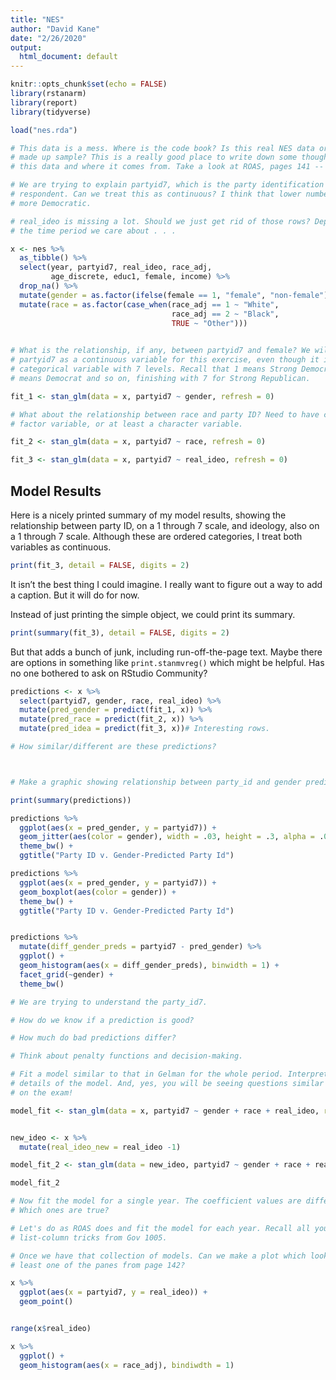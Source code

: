 ```yaml
---
title: "NES"
author: "David Kane"
date: "2/26/2020"
output:
  html_document: default
---
```


```r
knitr::opts_chunk$set(echo = FALSE)
library(rstanarm)
library(report)
library(tidyverse)

load("nes.rda")
```

```r
# This data is a mess. Where is the code book? Is this real NES data or some bs
# made up sample? This is a really good place to write down some thoughts on
# this data and where it comes from. Take a look at ROAS, pages 141 -- 142.

# We are trying to explain partyid7, which is the party identification of each
# respondent. Can we treat this as continuous? I think that lower numbers mean
# more Democratic.

# real_ideo is missing a lot. Should we just get rid of those rows? Depends on
# the time period we care about . . .

x <- nes %>% 
  as_tibble() %>% 
  select(year, partyid7, real_ideo, race_adj, 
         age_discrete, educ1, female, income) %>% 
  drop_na() %>% 
  mutate(gender = as.factor(ifelse(female == 1, "female", "non-female"))) %>% 
  mutate(race = as.factor(case_when(race_adj == 1 ~ "White",
                                    race_adj == 2 ~ "Black",
                                    TRUE ~ "Other")))
  
```

```r
# What is the relationship, if any, between partyid7 and female? We will treat
# partyid7 as a continuous variable for this exercise, even though it is a
# categorical variable with 7 levels. Recall that 1 means Strong Democrat, 2
# means Democrat and so on, finishing with 7 for Strong Republican.

fit_1 <- stan_glm(data = x, partyid7 ~ gender, refresh = 0)
```

```r
# What about the relationship between race and party ID? Need to have created a
# factor variable, or at least a character variable.

fit_2 <- stan_glm(data = x, partyid7 ~ race, refresh = 0)
```


```r
fit_3 <- stan_glm(data = x, partyid7 ~ real_ideo, refresh = 0)
```

## Model Results

Here is a nicely printed summary of my model results, showing the relationship between party ID, on a 1 through 7 scale, and ideology, also on a 1 through 7 scale. Although these are ordered categories, I treat both variables as continuous.

```r
print(fit_3, detail = FALSE, digits = 2)
```

It isn't the best thing I could imagine. I really want to figure out a way to add a caption. But it will do for now. 

Instead of just printing the simple object, we could print its summary.


```r
print(summary(fit_3), detail = FALSE, digits = 2)
```

But that adds a bunch of junk, including run-off-the-page text. Maybe there are options in something like `print.stanmvreg()` which might be helpful. Has no one bothered to ask on RStudio Community?

```r
predictions <- x %>% 
  select(partyid7, gender, race, real_ideo) %>% 
  mutate(pred_gender = predict(fit_1, x)) %>% 
  mutate(pred_race = predict(fit_2, x)) %>% 
  mutate(pred_idea = predict(fit_3, x))# Interesting rows.

# How similar/different are these predictions?



# Make a graphic showing relationship between party_id and gender prediction

print(summary(predictions))

predictions %>%
  ggplot(aes(x = pred_gender, y = partyid7)) +
  geom_jitter(aes(color = gender), width = .03, height = .3, alpha = .08) +
  theme_bw() +
  ggtitle("Party ID v. Gender-Predicted Party Id")

predictions %>%
  ggplot(aes(x = pred_gender, y = partyid7)) +
  geom_boxplot(aes(color = gender)) +
  theme_bw() +
  ggtitle("Party ID v. Gender-Predicted Party Id")


predictions %>% 
  mutate(diff_gender_preds = partyid7 - pred_gender) %>%
  ggplot() +
  geom_histogram(aes(x = diff_gender_preds), binwidth = 1) +
  facet_grid(~gender) +
  theme_bw()

```
```r

# We are trying to understand the party_id7. 

# How do we know if a prediction is good?

# How much do bad predictions differ?

# Think about penalty functions and decision-making.
```


```r
# Fit a model similar to that in Gelman for the whole period. Interpret the
# details of the model. And, yes, you will be seeing questions similar to this
# on the exam!

model_fit <- stan_glm(data = x, partyid7 ~ gender + race + real_ideo, refresh = 0)


new_ideo <- x %>%
  mutate(real_ideo_new = real_ideo -1)

model_fit_2 <- stan_glm(data = new_ideo, partyid7 ~ gender + race + real_ideo_new, refresh = 0)

model_fit_2

# Now fit the model for a single year. The coefficient values are different!
# Which ones are true?

# Let's do as ROAS does and fit the model for each year. Recall all your
# list-column tricks from Gov 1005.

# Once we have that collection of models. Can we make a plot which looks like at
# least one of the panes from page 142?


```

```r
x %>%
  ggplot(aes(x = partyid7, y = real_ideo)) +
  geom_point()


range(x$real_ideo)

x %>%
  ggplot() +
  geom_histogram(aes(x = race_adj), bindiwdth = 1)
```

